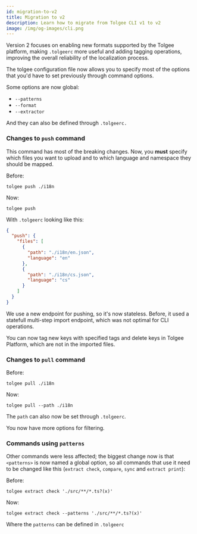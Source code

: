 ```yaml
---
id: migration-to-v2
title: Migration to v2
description: Learn how to migrate from Tolgee CLI v1 to v2
image: /img/og-images/cli.png
---
```


Version 2 focuses on enabling new formats supported by the Tolgee platform, making `.tolgeerc` more useful and adding tagging operations, improving the overall reliability of the localization process.

The tolgee configuration file now allows you to specify most of the options that you'd have to set previously through command options.

Some options are now global:

 - `--patterns`
 - `--format`
 - `--extractor`

And they can also be defined through `.tolgeerc.`

### Changes to `push` command

This command has most of the breaking changes. Now, you **must** specify which files you want to upload and to which language and namespace they should be mapped.

Before:

```
tolgee push ./i18n
```

Now:

```
tolgee push
```

With `.tolgeerc` looking like this:

```json
{
  "push": {
    "files": [
      {
        "path": "./i18n/en.json",
        "language": "en"
      },
      {
        "path": "./i18n/cs.json",
        "language": "cs"
      }
    ]
  }
}
```

We use a new endpoint for pushing, so it's now stateless. Before, it used a statefull multi-step import endpoint, which was not optimal for CLI operations.

You can now tag new keys with specified tags and delete keys in Tolgee Platform, which are not in the imported files.

### Changes to `pull` command

Before:

```
tolgee pull ./i18n
```

Now:

```
tolgee pull --path ./i18n
```

The `path` can also now be set through `.tolgeerc`.

You now have more options for filtering.

### Commands using `patterns`

Other commands were less affected; the biggest change now is that `<patterns>` is now named a global option, so all commands that use it need to be changed like this (`extract check`, `compare`, `sync` and `extract print`):

Before:

```
tolgee extract check './src/**/*.ts?(x)'
```

Now:

```
tolgee extract check --patterns './src/**/*.ts?(x)'
```

Where the `patterns` can be defined in `.tolgeerc`
